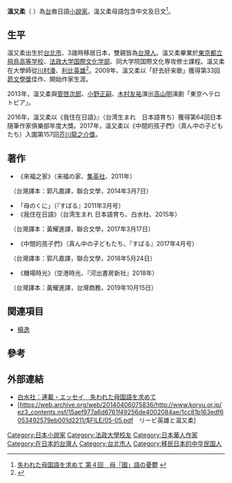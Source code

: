 {{Infobox writer
| name          = 溫又柔
| image         = 
| caption       = 
| birth_name     = 
| birth_date     = {{Birth date and age|1980|5|14|}} 
| birth_place    = [[中華民國|中華民國]][[台北市|台北市]]
| death_date     = 
| death_place    = 
| occupation     = [[作家|作家]]
| nationality  = {{ROC}}<ref>[https://tw.news.yahoo.com/%E6%B8%A9%E5%8F%88%E6%9F%94%E5%B0%88%E8%A8%AA%E4%B8%89-%E5%A5%B9%E4%BB%8D%E6%8C%81%E6%9C%89%E4%B8%AD%E8%8F%AF%E6%B0%91%E5%9C%8B%E8%AD%B7%E7%85%A7-%E5%B0%B1%E6%80%95%E6%96%B7%E4%BA%86%E8%B7%9F%E5%8F%B0%E7%81%A3%E7%9A%84%E9%80%A3%E7%B5%90-225857537.html 【温又柔專訪三】她仍持有中華民國護照 就怕斷了跟台灣的連結] {{Wayback|url=https://tw.news.yahoo.com/%E6%B8%A9%E5%8F%88%E6%9F%94%E5%B0%88%E8%A8%AA%E4%B8%89-%E5%A5%B9%E4%BB%8D%E6%8C%81%E6%9C%89%E4%B8%AD%E8%8F%AF%E6%B0%91%E5%9C%8B%E8%AD%B7%E7%85%A7-%E5%B0%B1%E6%80%95%E6%96%B7%E4%BA%86%E8%B7%9F%E5%8F%B0%E7%81%A3%E7%9A%84%E9%80%A3%E7%B5%90-225857537.html |date=20190127035419 }}2019.1.7</ref>
| period       = 
| alma_mater   = [[法政大學_(日本)|法政大學]]
| genre        = 
| subject      = 
| movement     = 
| notableworks = 
| spouse       = 
| partner      = 
| children     = 
| relatives    = 
| influences     = 
| influenced     =
| awards       = [[昴文學獎|昴文學獎]]（2009年）<br>日本隨筆作家俱樂部年度大獎（2016年）
| signature    = 
| website      =
}}

'''溫又柔'''（{{bd|1980年|5月14日|||}} ）為[[台灣|台]]裔日語[[小說家|小說家]]。溫又柔母語包含中文及日文<ref>[http://www.hakusuisha.co.jp/essay/2011/10/07/1500.html 失われた母国語を求めて 第４回　母「國」語の憂鬱] {{webarchive|url=https://web.archive.org/web/20121030072523/http://www.hakusuisha.co.jp/essay/2011/10/07/1500.html |date=2012-10-30 }}</ref>。

==生平==
溫又柔出生於[[台北市|台北市]]、3歳時移居日本，雙親皆為[[台灣人|台灣人]]。溫又柔畢業於[[東京都立飛鳥高等学校|東京都立飛鳥高等学校]]、[[法政大学|法政大学]][[国際文化学部|国際文化学部]]、同大学院国際文化専攻修士課程。溫又柔在大學師從[[川村湊|川村湊]]、[[利比英雄|利比英雄]]<ref>{{Cite web |url=http://www.hosei.ac.jp/koho/pickup/ob-og/2011/110516.html |title=人生、言葉、文化、自らのアイデンティティーが投影された小説集『来福の家』を執筆 |access-date=2015-09-28 |archive-url=https://web.archive.org/web/20160304131329/http://www.hosei.ac.jp/koho/pickup/ob-og/2011/110516.html |archive-date=2016-03-04 |dead-url=yes }}</ref>。2009年、溫又柔以「好去好来歌」獲得第33回[[昴文學獎|昴文學獎]]佳作、開始作家生涯。

2013年，溫又柔與[[管啓次郎|管啓次郎]]、[[小野正嗣|小野正嗣]]、[[木村友祐|木村友祐]]演出[[高山明|高山明]]演劇「東京ヘテロトピア」。

2016年，溫又柔以《我住在日語》』（台湾生まれ　日本語育ち）獲得第64回日本隨筆作家俱樂部年度大獎。2017年，溫又柔以《中間的孩子們》（真ん中の子どもたち）入圍第157回[[芥川龍之介獎|芥川龍之介獎]]。

==著作==
*《來福之家》（来福の家、[[集英社|集英社]]、2011年）
　（台灣譯本：郭凡嘉譯，聯合文學，2014年3月7日）
*「母のくに」（『すばる』2011年3月号）
*《我住在日語》（台湾生まれ 日本語育ち、白水社、2015年）
　（台灣譯本：黃耀進譯，聯合文學，2017年3月17日）
*《中間的孩子們》（真ん中の子どもたち、『すばる』2017年4月号）
　（台灣譯本：郭凡嘉譯，聯合文學，2018年5月24日）
*《機場時光》（空港時光、『河出書房新社』2018年）
　（台灣譯本：黃耀進譯，台灣商務，2019年10月15日）　

==関連項目==
*[[楊逸|楊逸]]


==參考==
{{Reflist}}

==外部連結==
*[https://web.archive.org/web/20150715034233/http://www.hakusuisha.co.jp/essay/bokokugo.html 白水社：連載・エッセイ　失われた母国語を求めて]
*[https://web.archive.org/web/20140406075836/http://www.koryu.or.jp/ez3_contents.nsf/15aef977a6d6761f49256de4002084ae/1cc81b163edf6053492579eb001d2211/$FILE/05-05.pdf　リービ英雄と温又柔]

{{DEFAULTSORT:Wen}}
[[Category:日本小說家|Category:日本小說家]]
[[Category:法政大學校友|Category:法政大學校友]]
[[Category:日本華人作家|Category:日本華人作家]]
[[Category:在日本的台灣人|Category:在日本的台灣人]]
[[Category:台北市人|Category:台北市人]]
[[Category:移民日本的中华民国人|Category:移民日本的中华民国人]]